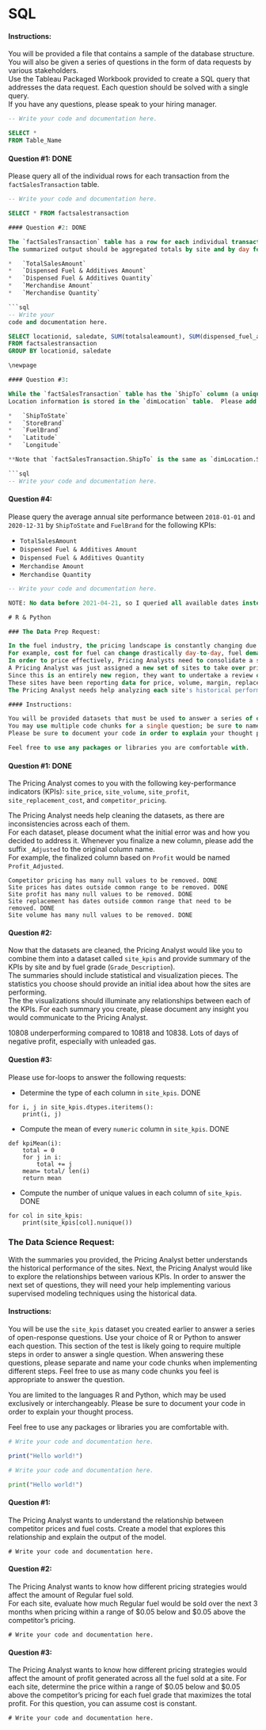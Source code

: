 # SQL

#### Instructions:


You will be provided a file that contains a sample of the database structure.  You will also be given a series of questions in the form of data requests by various stakeholders.  
Use the Tableau Packaged Workbook provided to create a SQL query that addresses the data request.  Each question should be solved with a single query.  
If you have any questions, please speak to your hiring manager.

```sql

-- Write your code and documentation here.

SELECT *
FROM Table_Name

```


#### Question #1: DONE 

Please query all of the individual rows for each transaction from the `factSalesTransaction` table.

```sql

-- Write your code and documentation here.

SELECT * FROM factsalestransaction

#### Question #2: DONE

The `factSalesTransaction` table has a row for each individual transaction.  Please summarize the `factSalesTransaction` table.  
The summarized output should be aggregated totals by site and by day for the following KPIs:

*   `TotalSalesAmount`
*   `Dispensed Fuel & Additives Amount`
*   `Dispensed Fuel & Additives Quantity`
*   `Merchandise Amount`
*   `Merchandise Quantity`

```sql

-- Write your 
code and documentation here.

SELECT locationid, saledate, SUM(totalsaleamount), SUM(dispensed_fuel_additives_amount), SUM(dispensed_fuel_additives_quantity), SUM(merchandise_amount), SUM(merchandise_quantity)
FROM factsalestransaction
GROUP BY locationid, saledate

\newpage

#### Question #3:

While the `factSalesTransaction` table has the `ShipTo` column (a unique ID for a single site), the table does not contain additional location information about the sites.  
Location information is stored in the `dimLocation` table.  Please add the following location information to the summarized KPIs from Question #2:

*   `ShipToState`
*   `StoreBrand`
*   `FuelBrand`
*   `Latitude`
*   `Longitude`

**Note that `factSalesTransaction.ShipTo` is the same as `dimLocation.ShipToNumber`.**

```sql

-- Write your code and documentation here.

```

\newpage

#### Question #4:

Please query the average annual site performance between `2018-01-01` and `2020-12-31` by `ShipToState` and `FuelBrand` for the following KPIs:

*   `TotalSalesAmount`
*   `Dispensed Fuel & Additives Amount`
*   `Dispensed Fuel & Additives Quantity`
*   `Merchandise Amount`
*   `Merchandise Quantity`

```sql

-- Write your code and documentation here.

NOTE: No data before 2021-04-21, so I queried all available dates instead.

# R & Python

### The Data Prep Request:  

In the fuel industry, the pricing landscape is constantly changing due to a wide variety of factors.  
For example, cost for fuel can change drastically day-to-day, fuel demand can vary, and competitors can change their pricing strategies.  
In order to price effectively, Pricing Analysts need to consolidate a significant amount of data in order to decide on a pricing strategy and then implement it.
A Pricing Analyst was just assigned a new set of sites to take over pricing responsibilities for.  
Since this is an entirely new region, they want to undertake a review of the new sites in order to be better understand how to price them.  
These sites have been reporting data for price, volume, margin, replacement cost, and competitor pricing by day and by fuel product.  
The Pricing Analyst needs help analyzing each site's historical performance and discovering insights from the data that they can use when a site's pricing landscape changes.

#### Instructions:

You will be provided datasets that must be used to answer a series of open-response questions.  Use your choice of R or Python to answer each question.  
You may use multiple code chunks for a single question; be sure to name each code chunk.  You are limited to the languages R and Python, which may be used exclusively or interchangeably.  
Please be sure to document your code in order to explain your thought process.

Feel free to use any packages or libraries you are comfortable with.

```

#### Question #1: DONE

The Pricing Analyst comes to you with the following key-performance indicators (KPIs): `site_price`, `site_volume`, `site_profit`, `site_replacement_cost`, and `competitor_pricing`.

The Pricing Analyst needs help cleaning the datasets, as there are inconsistencies across each of them.  
For each dataset, please document what the initial error was and how you decided to address it.  Whenever you finalize a new column, please add the suffix `_Adjusted` to the original column name.  
For example, the finalized column based on `Profit` would be named `Profit_Adjusted`.

```r_or_python

Competitor pricing has many null values to be removed. DONE
Site prices has dates outside common range to be removed. DONE
Site profit has many null values to be removed. DONE
Site replacement has dates outside common range that need to be removed. DONE
Site volume has many null values to be removed. DONE

```

#### Question #2:

Now that the datasets are cleaned, the Pricing Analyst would like you to combine them into a dataset called `site_kpis` and provide summary of the KPIs by site and by fuel grade (`Grade_Description`).  
The summaries should include statistical and visualization pieces.  The statistics you choose should provide an initial idea about how the sites are performing.  
The the visualizations should illuminate any relationships between each of the KPIs.  For each summary you create, please document any insight you would communicate to the Pricing Analyst.

10808 underperforming compared to 10818 and 10838. Lots of days of negative profit, especially with unleaded gas.


#### Question #3:

Please use for-loops to answer the following requests:

*    Determine the type of each column in `site_kpis`. DONE

```r_or_python

for i, j in site_kpis.dtypes.iteritems():
    print(i, j)

```

*    Compute the mean of every `numeric` column in `site_kpis`. DONE 

```r_or_python

def kpiMean(i):
    total = 0
    for j in i:
        total += j
    mean= total/ len(i)
    return mean

```

*    Compute the number of unique values in each column of `site_kpis`. DONE 

```r_or_python

for col in site_kpis:
    print(site_kpis[col].nunique())

```

\newpage

### The Data Science Request: 

With the summaries you provided, the Pricing Analyst better understands the historical performance of the sites.  Next, the Pricing Analyst would like to explore the relationships between various KPIs.  In order to answer the next set of questions, they will need your help implementing various supervised modeling techniques using the historical data.

#### Instructions:

You will be use the `site_kpis` dataset you created earlier to answer a series of open-response questions.  Use your choice of R or Python to answer each question.  This section of the test is likely going to require multiple steps in order to answer a single question.  When answering these questions, please separate and name your code chunks when implementing different steps.  Feel free to use as many code chunks you feel is appropriate to answer the question.

You are limited to the languages R and Python, which may be used exclusively or interchangeably.  Please be sure to document your code in order to explain your thought process.

Feel free to use any packages or libraries you are comfortable with.

```r

# Write your code and documentation here.

print("Hello world!")

```

```python

# Write your code and documentation here.

print("Hello world!")

```

\newpage

#### Question #1:

The Pricing Analyst wants to understand the relationship between competitor prices and fuel costs.  Create a model that explores this relationship and explain the output of the model.

```r_or_python

# Write your code and documentation here.

```

\newpage

#### Question #2:

The Pricing Analyst wants to know how different pricing strategies would affect the amount of Regular fuel sold.  
For each site, evaluate how much Regular fuel would be sold over the next 3 months when pricing within a range of \$0.05 below and \$0.05 above the competitor's pricing.

```r_or_python

# Write your code and documentation here.

```

\newpage

#### Question #3:

The Pricing Analyst wants to know how different pricing strategies would affect the amount of profit generated across all the fuel sold at a site.
For each site, determine the price within a range of \$0.05 below and \$0.05 above the competitor's pricing for each fuel grade that maximizes the total profit.
For this question, you can assume cost is constant.

```r_or_python

# Write your code and documentation here.

```
